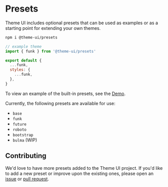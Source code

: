 

# Presets

Theme UI includes optional presets that can be used as examples or as a starting point for extending your own themes.

```sh
npm i @theme-ui/presets
```

```jsx
// example theme
import { funk } from '@theme-ui/presets'

export default {
  ...funk,
  styles: {
    ...funk,
  },
}
```

To view an example of the built-in presets, see the [Demo](/demo).

Currently, the following presets are available for use:

- `base`
- `funk`
- `future`
- `roboto`
- `bootstrap`
- `bulma` (WIP)

## Contributing

We'd love to have more presets added to the Theme UI project.
If you'd like to add a new preset or improve upon the existing ones, please open an [issue][] or [pull request][].

[issue]: https://github.com/system-ui/theme-ui/issues
[pull request]: https://github.com/system-ui/theme-ui/pulls
